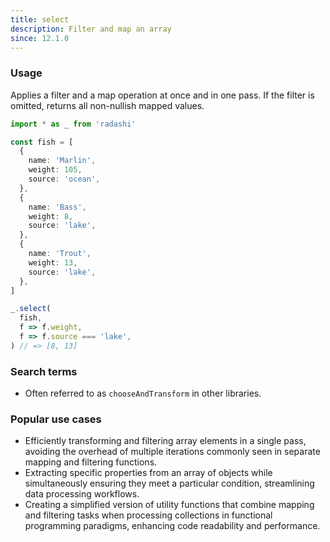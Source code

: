 ```yaml
---
title: select
description: Filter and map an array
since: 12.1.0
---
```


### Usage

Applies a filter and a map operation at once and in one pass.
If the filter is omitted, returns all non-nullish mapped values.

```ts
import * as _ from 'radashi'

const fish = [
  {
    name: 'Marlin',
    weight: 105,
    source: 'ocean',
  },
  {
    name: 'Bass',
    weight: 8,
    source: 'lake',
  },
  {
    name: 'Trout',
    weight: 13,
    source: 'lake',
  },
]

_.select(
  fish,
  f => f.weight,
  f => f.source === 'lake',
) // => [8, 13]
```

### Search terms

- Often referred to as `chooseAndTransform` in other libraries.

### Popular use cases

- Efficiently transforming and filtering array elements in a single pass, avoiding the overhead of multiple iterations commonly seen in separate mapping and filtering functions.
- Extracting specific properties from an array of objects while simultaneously ensuring they meet a particular condition, streamlining data processing workflows.
- Creating a simplified version of utility functions that combine mapping and filtering tasks when processing collections in functional programming paradigms, enhancing code readability and performance.

